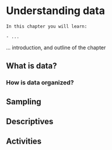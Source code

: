 # Understanding data

```block
In this chapter you will learn:

- ...
```

... introduction, and outline of the chapter

## What is data? 

### How is data organized?

## Sampling

## Descriptives

## Activities {-}

